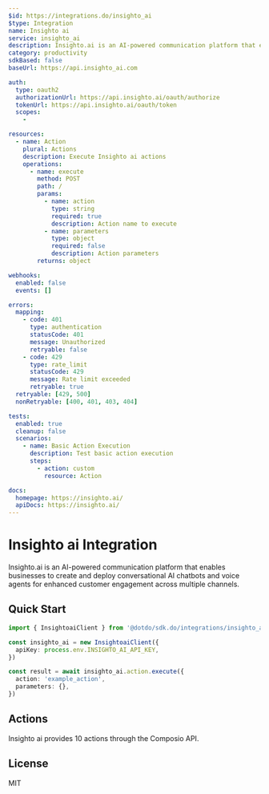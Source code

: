 ```yaml
---
$id: https://integrations.do/insighto_ai
$type: Integration
name: Insighto ai
service: insighto_ai
description: Insighto.ai is an AI-powered communication platform that enables businesses to create and deploy conversational AI chatbots and voice agents for enhanced customer engagement across multiple channels.
category: productivity
sdkBased: false
baseUrl: https://api.insighto_ai.com

auth:
  type: oauth2
  authorizationUrl: https://api.insighto.ai/oauth/authorize
  tokenUrl: https://api.insighto.ai/oauth/token
  scopes:
    -

resources:
  - name: Action
    plural: Actions
    description: Execute Insighto ai actions
    operations:
      - name: execute
        method: POST
        path: /
        params:
          - name: action
            type: string
            required: true
            description: Action name to execute
          - name: parameters
            type: object
            required: false
            description: Action parameters
        returns: object

webhooks:
  enabled: false
  events: []

errors:
  mapping:
    - code: 401
      type: authentication
      statusCode: 401
      message: Unauthorized
      retryable: false
    - code: 429
      type: rate_limit
      statusCode: 429
      message: Rate limit exceeded
      retryable: true
  retryable: [429, 500]
  nonRetryable: [400, 401, 403, 404]

tests:
  enabled: true
  cleanup: false
  scenarios:
    - name: Basic Action Execution
      description: Test basic action execution
      steps:
        - action: custom
          resource: Action

docs:
  homepage: https://insighto.ai/
  apiDocs: https://insighto.ai/
---
```


# Insighto ai Integration

Insighto.ai is an AI-powered communication platform that enables businesses to create and deploy conversational AI chatbots and voice agents for enhanced customer engagement across multiple channels.

## Quick Start

```typescript
import { InsightoaiClient } from '@dotdo/sdk.do/integrations/insighto_ai'

const insighto_ai = new InsightoaiClient({
  apiKey: process.env.INSIGHTO_AI_API_KEY,
})

const result = await insighto_ai.action.execute({
  action: 'example_action',
  parameters: {},
})
```

## Actions

Insighto ai provides 10 actions through the Composio API.

## License

MIT
